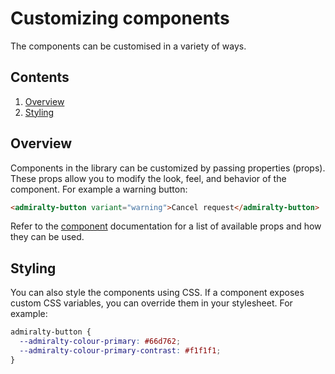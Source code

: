 # Customizing components

The components can be customised in a variety of ways.

## Contents

1. [Overview](#overview)
2. [Styling](#styling)

## Overview

Components in the library can be customized by passing properties (props). These props allow you to modify the look, feel, and behavior of the component. For example a warning button:

```html
<admiralty-button variant="warning">Cancel request</admiralty-button>
```

Refer to the [component](/components) documentation for a list of available props and how they can be used.

## Styling

You can also style the components using CSS. If a component exposes custom CSS variables, you can override them in your stylesheet. For example:

```css
admiralty-button {
  --admiralty-colour-primary: #66d762;
  --admiralty-colour-primary-contrast: #f1f1f1;
}
```

